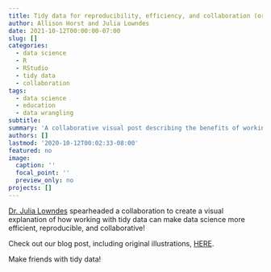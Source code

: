 ```yaml
---
title: Tidy data for reproducibility, efficiency, and collaboration (originally published on the Openscapes blog)
author: Allison Horst and Julia Lowndes
date: 2021-10-12T00:00:00-07:00
slug: []
categories:
  - data science
  - R
  - RStudio
  - tidy data
  - collaboration
tags:
  - data science
  - education
  - data wrangling
subtitle: 
summary: 'A collaborative visual post describing the benefits of working with tidy data'
authors: []
lastmod: '2020-10-12T00:02:33-08:00'
featured: no
image:
  caption: ''
  focal_point: ''
  preview_only: no
projects: []
---
```


[Dr. Julia Lowndes](https://jules32.github.io/) spearheaded a collaboration to create a visual explanation of how working with tidy data can make data science more efficient, reproducible, and collaborative! 

Check out our blog post, including original illustrations, [HERE](https://www.openscapes.org/blog/2020/10/12/tidy-data/). 

Make friends with tidy data! 

